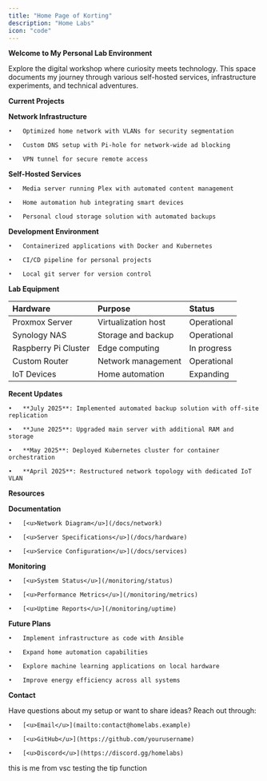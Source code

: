 ```yaml
---
title: "Home Page of Korting"
description: "Home Labs"
icon: "code"
---
```


**Welcome to My Personal Lab Environment**

Explore the digital workshop where curiosity meets technology. This space documents my journey through various self-hosted services, infrastructure experiments, and technical adventures.

**Current Projects**

**Network Infrastructure**

	•	Optimized home network with VLANs for security segmentation

	•	Custom DNS setup with Pi-hole for network-wide ad blocking

	•	VPN tunnel for secure remote access

**Self-Hosted Services**

	•	Media server running Plex with automated content management

	•	Home automation hub integrating smart devices

	•	Personal cloud storage solution with automated backups

**Development Environment**

	•	Containerized applications with Docker and Kubernetes

	•	CI/CD pipeline for personal projects

	•	Local git server for version control

**Lab Equipment**

| Hardware             | Purpose             | Status      |
| :------------------- | :------------------ | :---------- |
| Proxmox Server       | Virtualization host | Operational |
| Synology NAS         | Storage and backup  | Operational |
| Raspberry Pi Cluster | Edge computing      | In progress |
| Custom Router        | Network management  | Operational |
| IoT Devices          | Home automation     | Expanding   |

**Recent Updates**

	•	**July 2025**: Implemented automated backup solution with off-site replication

	•	**June 2025**: Upgraded main server with additional RAM and storage

	•	**May 2025**: Deployed Kubernetes cluster for container orchestration

	•	**April 2025**: Restructured network topology with dedicated IoT VLAN

**Resources**

**Documentation**

	•	[<u>Network Diagram</u>](/docs/network)

	•	[<u>Server Specifications</u>](/docs/hardware)

	•	[<u>Service Configuration</u>](/docs/services)

**Monitoring**

	•	[<u>System Status</u>](/monitoring/status)

	•	[<u>Performance Metrics</u>](/monitoring/metrics)

	•	[<u>Uptime Reports</u>](/monitoring/uptime)

**Future Plans**

	•	Implement infrastructure as code with Ansible

	•	Expand home automation capabilities

	•	Explore machine learning applications on local hardware

	•	Improve energy efficiency across all systems

**Contact**

Have questions about my setup or want to share ideas? Reach out through:

	•	[<u>Email</u>](mailto:contact@homelabs.example)

	•	[<u>GitHub</u>](https://github.com/yourusername)

	•	[<u>Discord</u>](https://discord.gg/homelabs)

<Tip>
  this is me from vsc testing the tip function
</Tip>